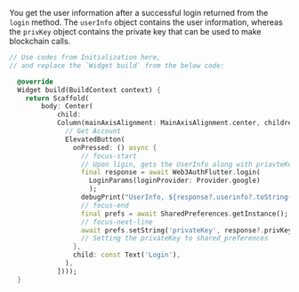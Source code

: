 You get the user information after a successful login returned from the `login` method. The
`userInfo` object contains the user information, whereas the `privKey` object contains the private
key that can be used to make blockchain calls.

```dart
// Use codes from Initialization here,
// and replace the `Widget build` from the below code:

  @override
  Widget build(BuildContext context) {
    return Scaffold(
        body: Center(
            child:
            Column(mainAxisAlignment: MainAxisAlignment.center, children: [
              // Get Account
              ElevatedButton(
                onPressed: () async {
                  // focus-start
                  // Upon ligin, gets the UserInfo along with priavteKey.
                  final response = await Web3AuthFlutter.login(
                    LoginParams(loginProvider: Provider.google)
                    );
                  debugPrint("UserInfo, ${response?.userinfo?.toString()}");
                  // focus-end
                  final prefs = await SharedPreferences.getInstance();
                  // focus-next-line
                  await prefs.setString('privateKey', response?.privKey.toString());
                  // Setting the privateKey to shared_preferences
                },
                child: const Text('Login'),
              ),
            ])));
  }

```
